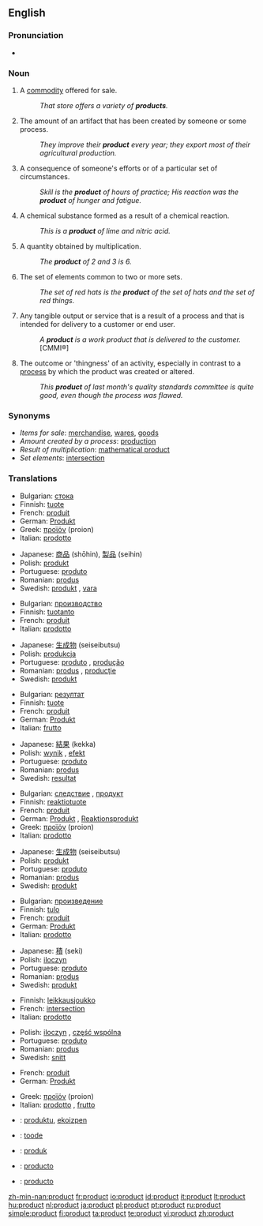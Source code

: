 ==English==

===Pronunciation===
*{{audio|en-us-product.ogg|Audio (US)}}

===Noun===
{{en-noun}}

# A [[commodity]] offered for sale.
#: ''That store offers a variety of '''products'''.''
# The amount of an artifact that has been created by someone or some process.
#: ''They improve their '''product''' every year; they export most of their agricultural production.''
# A consequence of someone's efforts or of a particular set of circumstances.
#: ''Skill is the '''product''' of hours of practice; His reaction was the '''product''' of hunger and fatigue.''
# A chemical substance formed as a result of a chemical reaction.
#: ''This is a '''product''' of lime and nitric acid.''
# {{math}} A quantity obtained by multiplication.
#: ''The '''product''' of 2 and 3 is 6.''
# The set of elements common to two or more sets.
#: ''The set of red hats is the '''product''' of the set of hats and the set of red things.''
# Any tangible output or service that is a result of a process and that is intended for delivery to a customer or end user.
#: ''A '''product''' is a work product that is delivered to the customer.'' [CMMI®]
# The outcome or 'thingness' of an activity, especially in contrast to a [[process]] by which the product was created or altered.
#: ''This '''product''' of last month's quality standards committee is quite good, even though the process was flawed.''

===Synonyms===
*''Items for sale'': [[merchandise]], [[wares]], [[goods]]
*''Amount created by a process'': [[production]]
*''Result of multiplication'': [[mathematical product]]
*''Set elements'': [[intersection]]

===Translations===
{{rfc-level|Translations at L3+ (AutoFormat would have corrected level of Synonyms)}}
{{trans-top|commodity for sale}}
*Bulgarian: [[стока]] {{f}}
*Finnish: [[tuote]]
*French: [[produit]] {{m}}
*German: [[Produkt]] {{n}}
*Greek: [[προϊόν]] (proion) {{n}}
*Italian: [[prodotto]] {{m}}
{{trans-mid}}
*Japanese: [[商品]] (shōhin), [[製品]] (seihin)
*Polish: [[produkt]] {{m}}
*Portuguese: [[produto]] {{m}}
*Romanian: [[produs]] {{n}}
*Swedish: [[produkt]] {{c}}, [[vara]] {{c}}
{{trans-bottom}}

{{trans-top|amount created by a process}}
*Bulgarian: [[производство]] {{n}}
*Finnish: [[tuotanto]]
*French: [[produit]] {{m}}
*Italian: [[prodotto]] {{m}}
{{trans-mid}}
*Japanese: [[生成物]] (seiseibutsu)
*Polish: [[produkcja]] {{f}}
*Portuguese: [[produto]] {{m}}, [[produção]] {{f}}
*Romanian: [[produs]] {{n}}, [[producţie]] {{f}}
*Swedish: [[produkt]] {{c}}
{{trans-bottom}}

{{trans-top|consequence of efforts}}
*Bulgarian: [[резултат]] {{m}}
*Finnish: [[tuote]]
*French: [[produit]] {{m}}
*German: [[Produkt]] {{n}}
*Italian: [[frutto]] {{m}}
{{trans-mid}}
*Japanese: [[結果]] (kekka)
*Polish: [[wynik]] {{m}}, [[efekt]] {{m}}
*Portuguese: [[produto]] {{m}}
*Romanian: [[produs]] {{n}}
*Swedish: [[resultat]] {{n}}
{{trans-bottom}}

{{trans-top|result of chemical reaction}}
*Bulgarian: [[следствие]] {{n}}, [[продукт]] {{m}}
*Finnish: [[reaktiotuote]]
*French: [[produit]] {{m}}
*German: [[Produkt]] {{n}}, [[Reaktionsprodukt]] {{n}}
*Greek: [[προϊόν]] (proion) {{n}}
*Italian: [[prodotto]] {{m}}
{{trans-mid}}
*Japanese: [[生成物]] (seiseibutsu)
*Polish: [[produkt]] {{m}}
*Portuguese: [[produto]] {{m}}
*Romanian: [[produs]] {{n}}
*Swedish: [[produkt]] {{c}}
{{trans-bottom}}

{{trans-top|multiplication result}}
*Bulgarian: [[произведение]] {{n}}
*Finnish: [[tulo]]
*French: [[produit]] {{m}}
*German: [[Produkt]] {{n}}
*Italian: [[prodotto]] {{m}}
{{trans-mid}}
*Japanese: [[積]] (seki)
*Polish: [[iloczyn]] {{m}}
*Portuguese: [[produto]] {{m}}
*Romanian: [[produs]] {{n}}
*Swedish: [[produkt]] {{c}}
{{trans-bottom}}

{{trans-top|set elements}}
*Finnish: [[leikkausjoukko]]
*French: [[intersection]] {{f}}
*Italian: [[prodotto]] {{m}}
{{trans-mid}}
*Polish: [[iloczyn]] {{m}}, [[część wspólna]] {{f}}
*Portuguese: [[produto]] {{m}}
*Romanian: [[produs]] {{n}}
*Swedish: [[snitt]] {{n}}
{{trans-bottom}}

{{trans-top|any tangible output}}
*French: [[produit]] {{m}}
*German: [[Produkt]] {{n}}
{{trans-mid}}
*Greek: [[προϊόν]] (proion) {{n}}
*Italian: [[prodotto]] {{m}}, [[frutto]] {{m}}
{{trans-bottom}}

{{checktrans}}
{{trans-top|Translations to be categorised}}
*{{ttbc|Basque}}: [[produktu]], [[ekoizpen]]
*{{ttbc|Estonian}}: [[toode]]
*{{ttbc|Indonesian}}: [[produk]]
{{trans-mid}}
*{{ttbc|Interlingua}}: [[producto]]
*{{ttbc|Spanish}}: [[producto]] {{m}}
{{trans-bottom}}

[[zh-min-nan:product]]
[[fr:product]]
[[io:product]]
[[id:product]]
[[it:product]]
[[lt:product]]
[[hu:product]]
[[nl:product]]
[[ja:product]]
[[pl:product]]
[[pt:product]]
[[ru:product]]
[[simple:product]]
[[fi:product]]
[[ta:product]]
[[te:product]]
[[vi:product]]
[[zh:product]]